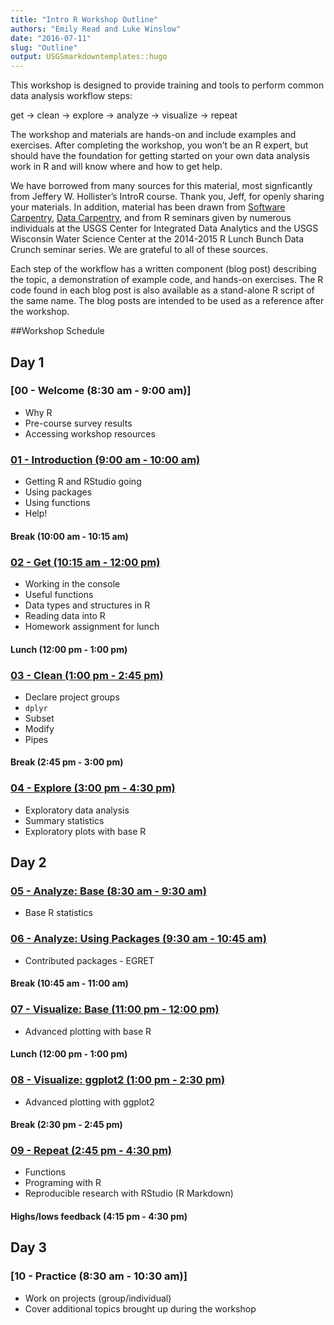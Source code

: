 ```yaml
---
title: "Intro R Workshop Outline"
authors: "Emily Read and Luke Winslow"
date: "2016-07-11"
slug: "Outline"
output: USGSmarkdowntemplates::hugo
---
```


This workshop is designed to provide training and tools to perform common data analysis workflow steps: 

get -> clean -> explore -> analyze -> visualize -> repeat

The workshop and materials are hands-on and include examples and exercises. After completing the workshop, you won't be an R expert, but should have the foundation for getting started on your own data analysis work in R and will know where and how to get help. 

We have borrowed from many sources for this material, most signficantly from Jeffery W. Hollister's IntroR course. Thank you, Jeff, for openly sharing your materials. In addition, material has been drawn from [Software Carpentry](http://software-carpentry.org), [Data Carpentry](http://datacarpentry.org/), and from R seminars given by numerous individuals at the USGS Center for Integrated Data Analytics and the USGS Wisconsin Water Science Center at the 2014-2015 R Lunch Bunch Data Crunch seminar series. We are grateful to all of these sources.

Each step of the workflow has a written component (blog post) describing the topic, a demonstration of example code, and hands-on exercises. The R code found in each blog post is also available as a stand-alone R script of the same name. The blog posts are intended to be used as a reference after the workshop. 

##Workshop Schedule

## Day 1

### [00 - Welcome (8:30 am - 9:00 am)]

- Why R
- Pre-course survey results
- Accessing workshop resources

### [01 - Introduction (9:00 am - 10:00 am)](Introduction)

- Getting R and RStudio going
- Using packages
- Using functions
- Help!

#### Break (10:00 am - 10:15 am)

### [02 - Get (10:15 am - 12:00 pm)](Get)

- Working in the console
- Useful functions
- Data types and structures in R
- Reading data into R
- Homework assignment for lunch

#### Lunch (12:00 pm - 1:00 pm)

### [03 - Clean (1:00 pm - 2:45 pm)]("{{ .Site.BaseURL }}"/Clean)

- Declare project groups
- `dplyr` 
- Subset
- Modify
- Pipes

#### Break (2:45 pm - 3:00 pm)

### [04 - Explore (3:00 pm - 4:30 pm)](Explore)

- Exploratory data analysis
- Summary statistics
- Exploratory plots with base R

## Day 2

### [05 - Analyze: Base (8:30 am - 9:30 am)](E_Analyze.html)

- Base R statistics

### [06 - Analyze: Using Packages (9:30 am - 10:45 am)](F_Analyze.html)

- Contributed packages - EGRET

#### Break (10:45 am - 11:00 am)

### [07 - Visualize: Base (11:00 pm - 12:00 pm)](G_Visualize.html)

- Advanced plotting with base R

#### Lunch (12:00 pm - 1:00 pm)

### [08 - Visualize: ggplot2 (1:00 pm - 2:30 pm)](H_Visualize.html)

- Advanced plotting with ggplot2

#### Break (2:30 pm - 2:45 pm)

### [09 - Repeat (2:45 pm - 4:30 pm)](I_Repeat-Reproduce.html)

- Functions
- Programing with R
- Reproducible research with RStudio (R Markdown)

#### Highs/lows feedback (4:15 pm - 4:30 pm)

## Day 3

### [10 - Practice (8:30 am - 10:30 am)]

- Work on projects (group/individual)
- Cover additional topics brought up during the workshop
